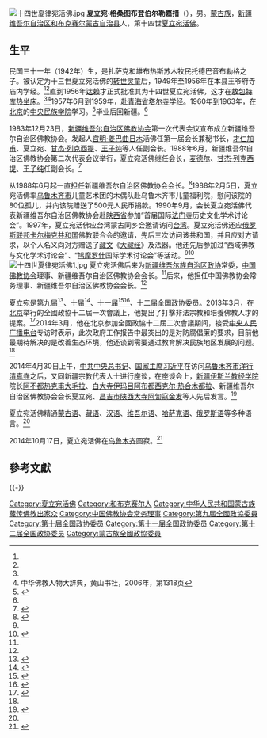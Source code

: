 [[File:十四世夏律宛活佛.jpg|thumb]]
'''夏立宛·格桑图布登伯尔勒嘉措'''（{{bd|1942年||2014年|10月17日|catIdx=G}}），男。[[中国蒙古族|蒙古族]]，[[新疆维吾尔自治区|新疆维吾尔自治区]][[和布克赛尔蒙古自治县|和布克赛尔蒙古自治县]]人，第十四世[[夏立宛活佛|夏立宛活佛]]。

== 生平 ==
民国三十一年（1942年）生，是扎萨克和雄布热斯苏木牧民托德巴音布勒格之子。被认定为十三世夏立宛活佛的[[转世灵童|转世灵童]]后，1949年至1956年在本县王爷府寺庙内学经。<ref name=cwjf/><ref name=cidian/>直到1956年[[十四世达赖|达赖]]才正式批准其为十四世夏立宛活佛，这才在[[敖包特库热|敖包特库热]][[坐床|坐床]]。<ref name=tsw/><ref name=cidian>中华佛教人物大辞典，黄山书社，2006年，第1318页</ref>1957年6月到1959年，赴[[青海省|青海省]][[塔尔寺|塔尔寺]]学经。1960年到1963年，在[[北京|北京]]的[[中央民族学院|中央民族学院]]学习。<ref name=cwjf>{{Cite web |title=才吾加甫，新疆土尔扈特蒙古藏传佛教高僧 |url=http://www.mzb.com.cn/html/Home/report/407755-1.htm |accessdate= |work=世界宗教研究2010年04期 |archiveurl=https://web.archive.org/web/20140504110505/http://www.mzb.com.cn/html/Home/report/407755-1.htm |archivedate=2014-05-04 |dead-url=no }}</ref>毕业后回新疆。<ref name=cidian/>

1983年12月23日，[[新疆维吾尔自治区佛教协会|新疆维吾尔自治区佛教协会]]第一次代表会议宣布成立新疆维吾尔自治区佛教协会。发起人[[宫明·姜巴曲日木|宫明·姜巴曲日木]]活佛任第一届会长兼秘书长，[[才仁加甫|才仁加甫]]、夏立宛、[[甘杰·列克西提|甘杰·列克西提]]、[[王子纯|王子纯]]等人任副会长。1988年6月，新疆维吾尔自治区佛教协会第二次代表会议举行，夏立宛活佛继任会长，[[麦德尔|麦德尔]]、[[甘杰·列克西提|甘杰·列克西提]]、[[王子纯|王子纯]]任副会长。<ref name=baolian>{{Cite web|title=新疆维吾尔自治区佛教协会|url=http://hk.plm.org.cn/gnews/2010419/2010419201787.html|accessdate=2010-04-19|work=香港宝莲禅寺|archiveurl=https://web.archive.org/web/20140504110546/http://hk.plm.org.cn/gnews/2010419/2010419201787.html|archivedate=2014-05-04|dead-url=no}}</ref>

从1988年6月起一直担任新疆维吾尔自治区佛教协会会长。<ref name=cnrmz>{{Cite web |url=http://www.cnrmz.cn/ztbd/2014lh/lhsy/201403/t20140309_754799.html |title=央广独家：新疆佛教协会会长夏立宛活佛专访 |work=中国民族广播网 |access-date=2014-05-04 |archive-url=https://web.archive.org/web/20140504103607/http://www.cnrmz.cn/ztbd/2014lh/lhsy/201403/t20140309_754799.html |archive-date=2014-05-04 |dead-url=yes }}</ref>1988年2月5日，夏立宛活佛率[[乌鲁木齐市|乌鲁木齐市]]儿童艺术团的木偶队赴乌鲁木齐市儿童福利院，慰问该院的80位孤儿，并向该院赠送了500元人民币捐款。1990年9月，会长夏立宛活佛代表新疆维吾尔自治区佛教协会赴[[陕西省|陕西省]]参加“首届国际[[法门寺|法门寺]]历史文化学术讨论会”。1997年，夏立宛活佛应台湾蒙古同乡会邀请访问[[台湾|台湾]]。夏立宛活佛还应[[俄罗斯联邦|俄罗斯联邦]][[卡尔梅克共和国|卡尔梅克共和国]]佛教联合会的邀请，先后三次访问该共和国，并且应对方请求，以个人名义向对方赠送了[[藏文|藏文]]《[[大藏经|大藏经]]》及法器。他还先后参加过“西域佛教与文化学术讨论会”、“[[鸠摩罗什|鸠摩罗什]]国际学术讨论会”等活动。<ref name=baolian/><ref name=tsw>{{Cite web |url=http://culture.ts.cn/content/2006-08/10/content_1102356.htm |title=见到十四世夏立宛活佛金座 |work=天山网 |access-date=2014-05-04 |archive-url=https://web.archive.org/web/20141031165450/http://culture.ts.cn/content/2006-08/10/content_1102356.htm |archive-date=2014-10-31 |dead-url=yes }}</ref>
[[File:十四世夏律宛活佛1.jpg|thumb]]
夏立宛活佛后来为[[新疆维吾尔族自治区政协|新疆维吾尔族自治区政协]]常委，[[中国佛教协会|中国佛教协会]]理事、新疆维吾尔自治区佛教协会会长。<ref name=cwjf/>后来，他担任中国佛教协会常务理事、新疆维吾尔自治区佛教协会会长。<ref name=zxxx/>

夏立宛是第九届<ref>{{Cite web|title=中国人民政治协商会议第九届全国委员会委员名单|url=http://www.china.com.cn/guoqing/2012-01/16/content_24417415.htm|accessdate=2012-01-16|work=中国网|archive-date=2014-05-04|archive-url=https://web.archive.org/web/20140504121109/http://www.china.com.cn/guoqing/2012-01/16/content_24417415.htm|dead-url=no}}</ref>、十届<ref>{{Cite web|title=政协第十届全国委员会委员|url=http://news.xinhuanet.com/ziliao/2003-01/25/content_707648.htm|accessdate=2003-01-25|work=新华网|archive-date=2012-03-01|archive-url=https://web.archive.org/web/20120301215124/http://news.xinhuanet.com/ziliao/2003-01/25/content_707648.htm|dead-url=no}}</ref>、十一届<ref>{{cite news|title=第十一届全国政协委员名单|url=http://www.indaa.com.cn/zt/2009qglh/zxzs/200903/t20090303_127573.html|accessdate=2013-04-09|newspaper=新华社北京1月25日电 中国人民政治协商会议第十一届全国委员会委员名单(共2237人，2008年1月25日政协第十届全国委员会常务委员会第二十次会议通过)|date=2008-01-25|deadurl=yes|archiveurl=https://web.archive.org/web/20130928014403/http://www.indaa.com.cn/zt/2009qglh/zxzs/200903/t20090303_127573.html|archivedate=2013-09-28}}</ref><ref name=zxxx>{{cite news|title=全国政协信息-夏立宛|url=http://www.cppcc.gov.cn/CMS/wylibary/showJcwyxtInfoWylibary.action?tabJcwyxt.guid=11W0018430&wytype=wjwy|accessdate=2013-04-11|newspaper=全国政协委员会|archive-date=2014-05-04|archive-url=https://web.archive.org/web/20140504121528/http://www.cppcc.gov.cn/CMS/wylibary/showJcwyxtInfoWylibary.action?tabJcwyxt.guid=11W0018430&wytype=wjwy|dead-url=no}}</ref>、十二届全国政协委员。2013年3月，在[[北京|北京]]举行的全國政協十二屆一次會議上，他提出了打擊非法宗教和培養佛教人才的提案。<ref>{{Cite web|title=宗教界在構建和諧社會事業中發揮積極作用|url=http://culture.people.com.cn/BIG5/n/2013/0308/c172318-20728167.html|accessdate=2013-03-08|work=人民网|archive-date=2014-05-04|archive-url=https://web.archive.org/web/20140504104342/http://culture.people.com.cn/BIG5/n/2013/0308/c172318-20728167.html|dead-url=no}}</ref>2014年3月，他在北京参加全國政協十二屆二次會議期间，接受[[中央人民广播电台|中央人民广播电台]]专访时表示，此次政府工作报告中最突出的是对防腐倡廉的要求，目前他最期待解决的是改善生态环境，他还谈到需要通过教育解决民族地区发展的问题。<ref name=cnrmz/>

2014年4月30日上午，[[中共中央总书记|中共中央总书记]]、[[中华人民共和国主席|国家主席]][[习近平|习近平]]在访问[[乌鲁木齐市|乌鲁木齐市]][[洋行清真寺|洋行清真寺]]之后，又同新疆宗教代表人士进行座谈，在座谈会上，[[新疆伊斯兰教经学院|新疆伊斯兰教经学院]]院长[[阿不都热克甫·吐木尼牙孜|阿不都热克甫大毛拉]]、[[白大寺|白大寺]][[伊玛目|伊玛目]][[阿布都西克尔·热合木都拉|阿布都西克尔·热合木都拉]]、新疆维吾尔自治区佛教协会会长夏立宛、[[昌吉陕西大寺|昌吉市陕西大寺]][[阿訇|阿訇]][[寇金发|寇金发]]等人先后发言。<ref>{{Cite web|title=习近平在新疆考察|url=http://news.xinhuanet.com/politics/2014-05/01/c_1110495131.htm|accessdate=2014-05-01|work=新华网|archive-date=2014-05-12|archive-url=https://web.archive.org/web/20140512175108/http://news.xinhuanet.com/politics/2014-05/01/c_1110495131.htm|dead-url=no}}</ref>

夏立宛活佛精通[[蒙古语|蒙古语]]、[[藏语|藏语]]、[[汉语|汉语]]、[[维吾尔语|维吾尔语]]、[[哈萨克语|哈萨克语]]、[[俄罗斯语|俄罗斯语]]等多种语言。<ref name=cnrmz/>

2014年10月17日，夏立宛活佛在[[乌鲁木齐|乌鲁木齐]]圆寂。<ref name=tkb>{{Cite web|title=新疆佛教协会会长夏立宛活佛圆寂|url=http://bodhi.takungpao.com/dongtai/2014-10/2793841.html|accessdate=2014-10-21|work=大公佛教|archive-date=2017-01-09|archive-url=https://web.archive.org/web/20170109154945/http://bodhi.takungpao.com/dongtai/2014-10/2793841.html|dead-url=no}}</ref>

== 參考文獻 ==
{{reflist}}

{{-}}
{{start box}}
{{s-rel|bu}}
{{s-before|[[夏立宛·嘉木样图布登嘉措|夏立宛·嘉木样图布登嘉措]]}}
{{s-title|[[夏立宛活佛|夏立宛活佛]]|1956年－2014年}}
{{s-after|（待选）}}
{{end box}}

{{中国佛教协会第七届理事会}}

{{Authority control}}
{{DEFAULTSORT:}}
[[Category:夏立宛活佛|Category:夏立宛活佛]]
[[Category:和布克赛尔人|Category:和布克赛尔人]]
[[Category:中华人民共和国蒙古族藏传佛教出家众|Category:中华人民共和国蒙古族藏传佛教出家众]]
[[Category:中国佛教协会常务理事|Category:中国佛教协会常务理事]]
[[Category:第九屆全國政協委員|Category:第九屆全國政協委員]]
[[Category:第十届全国政协委员|Category:第十届全国政协委员]]
[[Category:第十一届全国政协委员|Category:第十一届全国政协委员]]
[[Category:第十二届全国政协委员|Category:第十二届全国政协委员]]
[[Category:蒙古族全國政協委員|Category:蒙古族全國政協委員]]